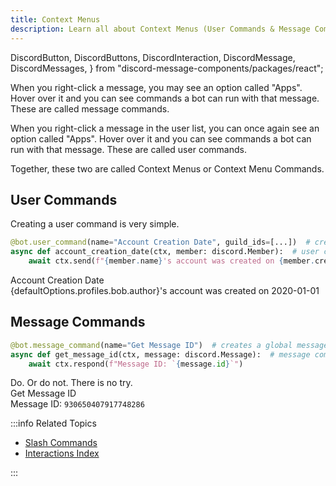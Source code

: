 ```yaml
---
title: Context Menus
description: Learn all about Context Menus (User Commands & Message Commands) and how to implement them into your Discord Bot with Pycord!
---
```


  DiscordButton,
  DiscordButtons,
  DiscordInteraction,
  DiscordMessage,
  DiscordMessages,
} from "discord-message-components/packages/react";


When you right-click a message, you may see an option called "Apps". Hover over it and you can see
commands a bot can run with that message. These are called message commands.

When you right-click a message in the user list, you can once again see an option called "Apps". 
Hover over it and you can see commands a bot can run with that message. These are called user commands.

Together, these two are called Context Menus or Context Menu Commands.

## User Commands

Creating a user command is very simple.

```python
@bot.user_command(name="Account Creation Date", guild_ids=[...])  # create a user command for the supplied guilds
async def account_creation_date(ctx, member: discord.Member):  # user commands return the member
    await ctx.send(f"{member.name}'s account was created on {member.created_at}")
```

<DiscordComponent>
  <DiscordMessage profile="robocord">
    <div slot="interactions">
      <DiscordInteraction profile="bob" contextMenu>
          Account Creation Date
      </DiscordInteraction>
    </div>
      {defaultOptions.profiles.bob.author}'s account was created on 2020-01-01
  </DiscordMessage>
</DiscordComponent>

## Message Commands

```python
@bot.message_command(name="Get Message ID")  # creates a global message command. use guild_ids=[] to create guild-specific commands.
async def get_message_id(ctx, message: discord.Message):  # message commands return the message
    await ctx.respond(f"Message ID: `{message.id}`")
```

<DiscordComponent>
  <DiscordMessage profile="bob">
    Do. Or do not. There is no try.
  </DiscordMessage>
  <DiscordMessage profile="robocord">
    <div slot="interactions">
      <DiscordInteraction
        author="Other Guide Man"
        avatar="green"
        contextMenu
      >
        Get Message ID
      </DiscordInteraction>
    </div>
    Message ID: <code>930650407917748286</code>
  </DiscordMessage>
</DiscordComponent>

<br/>

:::info Related Topics

- [Slash Commands](./slash-commands)
- [Interactions Index](../../interactions)

:::
